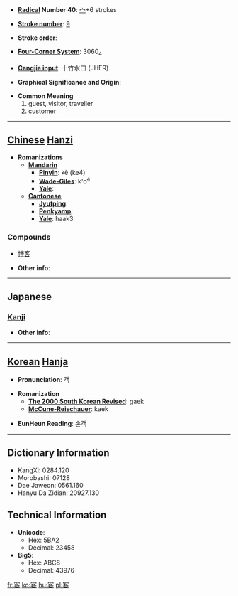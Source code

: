 * '''[[Wiktionary:Chinese radical index| Radical]] Number 40''': [[Wiktionary:Chinese radical index 宀|宀]]+6 strokes

* '''[[Wiktionary:Chinese total strokes index|Stroke number]]''': [[Wiktionary:Chinese total strokes index 9|9]]

* '''Stroke order''': 

* '''[[Wiktionary:Chinese four corner index|Four-Corner System]]''': 3060<sub>4</sub>

* '''[[Wiktionary:Chinese Cangjie index|Cangjie input]]''': 十竹水口 (JHER)

* '''Graphical Significance and Origin''': 

* '''Common Meaning'''
*#guest, visitor, traveller
*# customer


----

== [[Chinese]] [[Hanzi]] ==

* '''Romanizations'''
** '''[[Mandarin]]'''
*** '''[[Pinyin]]''': kè (ke4)
*** '''[[Wade-Giles]]''': k'o<sup>4</sup>
*** '''[[Yale]]''': 
** '''[[Cantonese]]'''
*** '''[[Jyutping]]''':
*** '''[[Penkyamp]]''': 
*** '''[[Yale]]''': haak3

===Compounds===
*[[博客]]

* '''Other info''': 

----

==Japanese==
===[[Kanji]]===
{{kanji|on readings=[[きゃく]] (kyaku), [[かく]] (kaku)|kun readings=[[まろうど]] (maroudo)}}

* '''Other info''':  

----

== [[Korean]] [[Hanja]] ==

* '''Pronunciation''': 객

* '''Romanization'''
** '''[[The 2000 South Korean Revised Romanization|The 2000 South Korean Revised]]''': gaek
** '''[[McCune-Reischauer]]''': kaek

* '''EunHeun Reading''': 손객
----

== Dictionary Information ==

* KangXi: 0284.120
* Morobashi: 07128
* Dae Jaweon: 0561.160
* Hanyu Da Zidian: 20927.130

== Technical Information ==

* '''Unicode''':
** Hex: 5BA2
** Decimal: 23458
* '''Big5''':
** Hex: ABC8
** Decimal: 43976

[[fr:客]]
[[ko:客]]
[[hu:客]]
[[pl:客]]